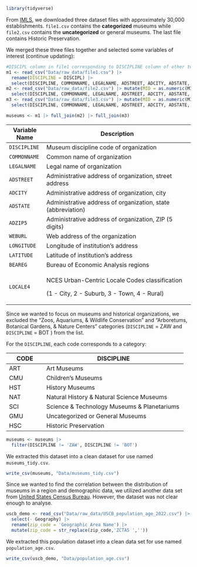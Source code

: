 ```r
library(tidyverse)
```

From [IMLS](https://www.imls.gov/research-evaluation/data-collection/museum-data-files), we downloaded three dataset files with approximately 30,000 establishments. `file1.csv` contains the **categorized** museums while `file2.csv` contains the **uncategorized** or general museums. The last file contains Historic Preservation.

We merged these three files together and selected some variables of interest (continue updating):

```r
#DISCIPL column in file1 corresponding to DISCIPLINE column of other two files
m1 <- read_csv("Data/raw_data/file1.csv") |>
  rename(DISCIPLINE = DISCIPL) |>
  select(DISCIPLINE, COMMONNAME, LEGALNAME, ADSTREET, ADCITY, ADSTATE, ADZIP5, WEBURL, LONGITUDE, LATITUDE, AAMREG, BEAREG, LOCALE4)
m2 <- read_csv("Data/raw_data/file2.csv") |> mutate(MID = as.numeric(MID)) |>
  select(DISCIPLINE, COMMONNAME, LEGALNAME, ADSTREET, ADCITY, ADSTATE, ADZIP5, WEBURL, LONGITUDE, LATITUDE, AAMREG, BEAREG, LOCALE4)
m3 <- read_csv("Data/raw_data/file3.csv") |> mutate(MID = as.numeric(MID)) |>
  select(DISCIPLINE, COMMONNAME, LEGALNAME, ADSTREET, ADCITY, ADSTATE, ADZIP5, WEBURL, LONGITUDE, LATITUDE, AAMREG, BEAREG, LOCALE4)

museums <- m1 |> full_join(m2) |> full_join(m3)
```

+---------------+--------------------------------------------------------------+
| Variable Name | Description                                                  |
+===============+==============================================================+
| `DISCIPLINE`  | Museum discipline code of organization                       |
+---------------+--------------------------------------------------------------+
| `COMMONNAME`  | Common name of organization                                  |
+---------------+--------------------------------------------------------------+
| `LEGALNAME`   | Legal name of organization                                   |
+---------------+--------------------------------------------------------------+
| `ADSTREET`    | Administrative address of organization, street address       |
+---------------+--------------------------------------------------------------+
| `ADCITY`      | Administrative address of organization, city                 |
+---------------+--------------------------------------------------------------+
| `ADSTATE`     | Administrative address of organization, state (abbreviation) |
+---------------+--------------------------------------------------------------+
| `ADZIP5`      | Administrative address of organization, ZIP (5 digits)       |
+---------------+--------------------------------------------------------------+
| `WEBURL`      | Web address of the organization                              |
+---------------+--------------------------------------------------------------+
| `LONGITUDE`   | Longitude of institution’s address                           |
+---------------+--------------------------------------------------------------+
| `LATITUDE`    | Latitude of institution’s address                            |
+---------------+--------------------------------------------------------------+
| `BEAREG`      | Bureau of Economic Analysis regions                          |
+---------------+--------------------------------------------------------------+
| `LOCALE4`     | NCES Urban-Centric Locale Codes classification               |
|               |                                                              |
|               | (1 - City, 2 - Suburb, 3 - Town, 4 - Rural)                  |
+---------------+--------------------------------------------------------------+

Since we wanted to focus on museums and historical organizations, we excluded the "Zoos, Aquariums, & Wildlife Conservation" and "Arboretums, Botanical Gardens, & Nature Centers" categories (`DISCIPLINE` = ZAW and `DISCIPLINE` = BOT ) from the list.

For the `DISCIPLINE`, each code corresponds to a category:

+--------------+-----------------------------------------------------+
| CODE         | DISCIPLINE                                          |
+==============+=====================================================+
| ART          | Art Museums                                         |
+--------------+-----------------------------------------------------+
| CMU          | Children's Museums                                  |
+--------------+-----------------------------------------------------+
| HST          | History Museums                                     |
+--------------+-----------------------------------------------------+
| NAT          | Natural History & Natural Science Museums           |
+--------------+-----------------------------------------------------+
| SCI          | Science & Technology Museums & Planetariums         |
+--------------+-----------------------------------------------------+
| GMU          | Uncategorized or General Museums                    |
+--------------+-----------------------------------------------------+
| HSC          | Historic Preservation                               |
+--------------+-----------------------------------------------------+

```r
museums <- museums |> 
  filter(DISCIPLINE != 'ZAW', DISCIPLINE != 'BOT')
```

We extracted this dataset into a clean dataset for use named `museums_tidy.csv`.

```r
write_csv(museums, "Data/museums_tidy.csv")
```

Since we wanted to find the correlation between the distribution of museums in a region and demographic data, we utilized another data set from [United States Census Bureau](https://data.census.gov/all/tables?q=All+5-digit+ZIP+Code+Tabulation+Areas+within+United+States+Populations+and+People). However, the dataset was not clear enough to analyse.

```r
uscb_demo <- read_csv("Data/raw_data/USCB_population_age_2022.csv") |>
  select(- Geography) |>
  rename(zip_code = 'Geographic Area Name') |>
  mutate(zip_code = str_replace(zip_code,'ZCTA5 ',''))

```

We extracted this population dataset into a clean data set for use named `population_age.csv`.

```r
write_csv(uscb_demo, "Data/population_age.csv")
```